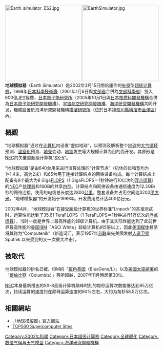 {{noteTA|G1=IT}}
[[File:Earth_simulator_ES2.jpg|250px]]
[[File:EarthSimulator.jpg|250px]]
'''地球模拟器'''（Earth Simulator）是2002年3月15日開始運作的[[矢量|矢量]]型[[超级计算机|超级计算机]]，1998年[[日本|日本]][[科學技術廳|科學技術廳]]（2001年1月6日與[[文部省|文部省]]合併為[[文部科學省|文部科學省]]）投入600億[[日圓|JPY]]經費，[[日本原子能研究所|日本原子能研究所]]（2005年10月1日與[[日本核燃料開發機構|日本核燃料開發機構]]合併為[[日本原子能研究開發機構|日本原子能研究開發機構]]）、[[宇宙航空研究開發機構|宇宙航空研究開發機構]]、[[海洋研究開發機構|海洋研究開發機構]]共同开发，機體設置於海洋研究開發機構[[橫濱|橫濱]][[研究所|研究所]]（位於日本[[神奈川縣|神奈川縣]][[橫濱市|橫濱市]][[金澤區|金澤區]]）內。

==概觀==
“地球模拟器”通过在[[计算机|计算机]]内设置“虚拟地球”，以预测及解析整个[[地球|地球]]的[[大气循环|大气循环]]预测、[[溫室效應|温室化]]预测、[[地壳|地壳]]变动、[[地震|地震]]发生等大规模计算为目的而开发。其原形是[[日本電氣股份有限公司|NEC]]的矢量型超级计算机“[[SX-5|SX-5]]”。

“地球模拟器”是由640台用来进行演算处理的“计算节点”（机体的长和宽均为1×1.4米，高为2米）和65台用于连接计算结点的网络设备构成。每个计算结点上配备有8个最大为8 Giga[[FLOPS|FLOPS]]（1 GigaFLOPS＝1秒钟进行10亿次的[[浮点运算|浮点运算]]）的[[NEC|NEC]]产[[处理器|处理器]]和16GB的共享[[内存|内存]]。计算结点和网络设备由通信速度为12.3GB/秒的网络连接，使用的电缆总长度达2800[[公里|公里]]。整套设备共占用空间达3200[[平方米|平方米]]。“地球模拟器”的开发始于1999年。开发费用总计达400亿日元。

2002年4月，“地球模拟器”在接受超级计算机的世界标准“Linpack”的基准测试时，运算性能达到了35.61 TeraFLOPS（1 TeraFLOPS＝1秒钟进行1万亿次的[[浮点运算|浮点运算]]），当时一度是世界上最高性能的超级计算机。由于其实际性能达到了此前世界最高性能的[[美国|美国]][[IBM|IBM]]「ASCI White」超级计算机的5倍以上，因此[[美国媒体|美国媒体]]甚至将其称为“Computenik”（新造词汇，表示1957年[[苏联|苏联]]率先美國发射[[人造卫星|人造卫星]] Sputnik 以来受到的又一次重大冲击）。

==被取代==
地球模拟器的排名已被{{link-en|SX-8|NEC SX-8}}、IBM的「[[藍色基因|藍色基因]]（BlueGene/L）」以及[[美國太空總署|美國太空總署]]的「[[哥倫比亞（電腦）|哥倫比亞]]（Columbia）」等所超越，2007年11月時居第30位。

[[NEC|NEC]]本身最新推出的SX-8高级计算机颠峰时刻的每秒运算次数能够达到65万亿次，持续运算的速度约在颠峰运算速度的90%左右，大约为每秒58.5万亿次。

==相關網站==
*[http://www.jamstec.go.jp/esc/ 「地球模擬器」官方網站]{{Wayback|url=http://www.jamstec.go.jp/esc/ |date=20080613022334 }}{{ja}}{{en}}
*[http://www.top500.org/site/2101 TOP500 Supercomputer Sites]{{Wayback|url=http://www.top500.org/site/2101 |date=20101201022846 }}{{en}}

{{S-start}}
{{s-ach|rec}}
{{S-bef|before={{link-en|ASCI White|ASCI White}}<br />7.226 teraflops}}
{{S-ttl|title=[[TOP500|世界最强的超级电脑]]|years=2002年3月－2004年11月}}
{{s-aft|after=[[蓝色基因|蓝色基因/L]]<br />70.72 teraflops}}
{{S-end}}

[[Category:2002年科學|Category:2002年科學]]
[[Category:日本超级计算机|Category:日本超级计算机]]
[[Category:全球暖化|Category:全球暖化]]
[[Category:数值气候与天气模型|Category:数值气候与天气模型]]
[[Category:海洋研究開發機構|Category:海洋研究開發機構]]
